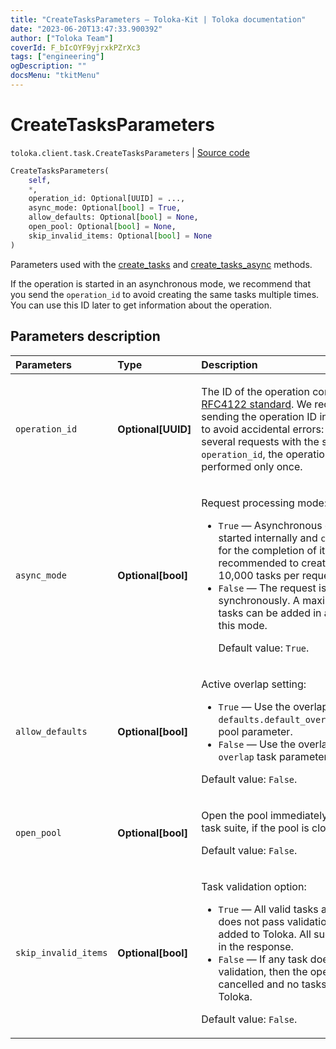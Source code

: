 ```yaml
---
title: "CreateTasksParameters — Toloka-Kit | Toloka documentation"
date: "2023-06-20T13:47:33.900392"
author: ["Toloka Team"]
coverId: F_bIcOYF9yjrxkPZrXc3
tags: ["engineering"]
ogDescription: ""
docsMenu: "tkitMenu"
---
```


# CreateTasksParameters

`toloka.client.task.CreateTasksParameters` | [Source code](https://github.com/Toloka/toloka-kit/blob/v1.2.0/src/client/task.py#L127)

```python
CreateTasksParameters(
    self,
    *,
    operation_id: Optional[UUID] = ...,
    async_mode: Optional[bool] = True,
    allow_defaults: Optional[bool] = None,
    open_pool: Optional[bool] = None,
    skip_invalid_items: Optional[bool] = None
)
```

Parameters used with the [create_tasks](/docs/toloka-kit/reference/toloka.client.TolokaClient.create_tasks) and [create_tasks_async](/docs/toloka-kit/reference/toloka.client.TolokaClient.create_tasks_async) methods.

If the operation is started in an asynchronous mode,
we recommend that you send the `operation_id` to avoid creating the same tasks multiple times. You can use this ID later to get information about the operation.

## Parameters description

| Parameters | Type | Description |
| :----------| :----| :-----------|
`operation_id`|**Optional\[UUID\]**|<p>The ID of the operation conforming to the [RFC4122 standard](https://tools.ietf.org/html/rfc4122). We recommended sending the operation ID in the `POST` requests to avoid accidental errors: when you send several requests with the same `operation_id`, the operation will be performed only once.</p>
`async_mode`|**Optional\[bool\]**|<p>Request processing mode:</p> <ul> <li>`True` — Asynchronous operation is started internally and `create_tasks` waits for the completion of it. It is recommended to create no more than 10,000 tasks per request in this mode.</li> <li>`False` — The request is processed synchronously. A maximum of 5000 tasks can be added in a single request in this mode. </p><p>Default value: `True`.</li> </ul>
`allow_defaults`|**Optional\[bool\]**|<p>Active overlap setting:</p> <ul> <li>`True` — Use the overlap that is set in the `defaults.default_overlap_for_new_tasks` pool parameter.</li> <li>`False` — Use the overlap that is set in the `overlap` task parameter.</li> </ul> <p></p><p>Default value: `False`.</p>
`open_pool`|**Optional\[bool\]**|<p>Open the pool immediately after creating a task suite, if the pool is closed. </p><p>Default value: `False`.</p>
`skip_invalid_items`|**Optional\[bool\]**|<p>Task validation option:</p> <ul> <li>`True` — All valid tasks are added. If a task does not pass validation, then it is not added to Toloka. All such tasks are listed in the response.</li> <li>`False` — If any task does not pass validation, then the operation is cancelled and no tasks are added to Toloka.</li> </ul> <p></p><p>Default value: `False`.</p>